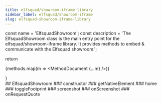 ```yaml
---
title: elfsquad/showroom-iframe library
sidebar_label: elfsquad/showroom-iframe
slug: elfsquad-showroom-iframe-library
---
```




  const name = 'ElfsquadShowroom';
  const description = 'The ElfsquadShowroom class is the main entry point for the elfsquad/showroom-iframe library. It provides methods to embed & communicate with the Elfsquad showroom.';

  return <div class="space-y-32">
    <MethodCategory name={name} description={description} />
    {methods.map(m => <MethodDocument {...m} />)}
  </div>
}

<Content />


<div class="hidden">
  ## ElfsquadShowroom
  ### constructor
  ### getNativeElement
  ### home
  ### toggleFootprint
  ### screenshot
  ### onScreenshot
  ### onRequestQuote
  

</div>

